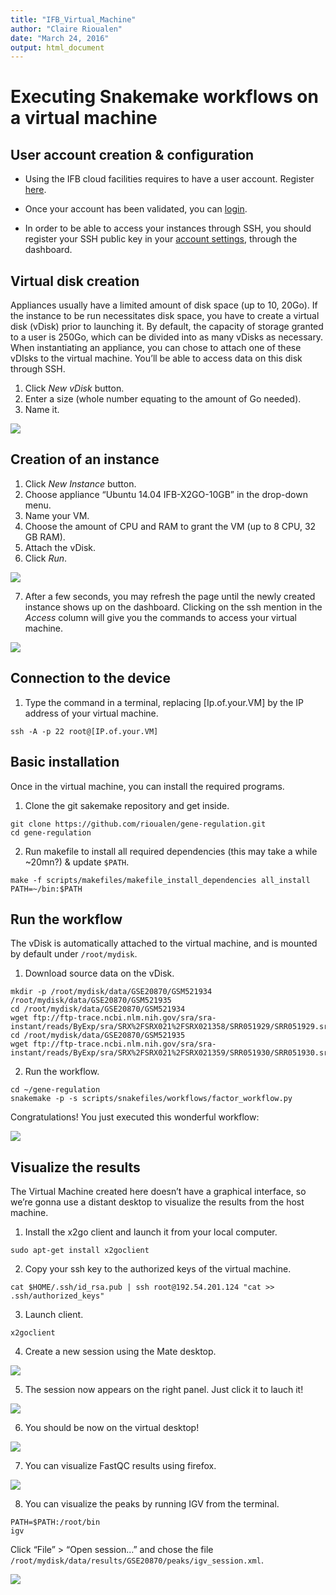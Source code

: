 ```yaml
---
title: "IFB_Virtual_Machine"
author: "Claire Rioualen"
date: "March 24, 2016"
output: html_document
---
```


# Executing Snakemake workflows on a virtual machine

## User account creation & configuration

* Using the IFB cloud facilities requires to have a user account. Register [here](https://cloud.france-bioinformatique.fr/accounts/register/). 

* Once your account has been validated, you can [login](https://cloud.france-bioinformatique.fr/accounts/login/).

* In order to be able to access your instances through SSH, you should register your SSH public key in your [account settings](https://cloud.france-bioinformatique.fr/cloud/profile/), through the dashboard.

## Virtual disk creation

Appliances usually have a limited amount of disk space (up to 10, 20Go). If the instance to be run necessitates disk space, you have to create a virtual disk (vDisk) prior to launching it. By default, the capacity of storage granted to a user is 250Go, which can be divided into as many vDisks as necessary. When instantiating an appliance, you can chose to attach one of these vDIsks to the virtual machine. You'll be able to access data on this disk through SSH. 

1. Click *New vDisk* button.
2. Enter a size (whole number equating to the amount of Go needed). 
3. Name it.

![](img/vdisk-x2go.png)

## Creation of an instance

1. Click *New Instance* button.
2. Choose appliance "Ubuntu 14.04 IFB-X2GO-10GB" in the drop-down menu. 
3. Name your VM.
4. Choose the amount of CPU and RAM to grant the VM (up to 8 CPU, 32 GB RAM).
5. Attach the vDisk.
6. Click *Run*.

![](img/ubuntu_x2go_create.png)

7. After a few seconds, you may refresh the page until the newly created instance shows up on the dashboard. Clicking on the ssh mention in the *Access* column will give you the commands to access your virtual machine. 

![](img/x2go_ssh.png)

## Connection to the device

1. Type the command in a terminal, replacing [Ip.of.your.VM] by the IP address of your virtual machine.

```
ssh -A -p 22 root@[IP.of.your.VM]
```

## Basic installation

Once in the virtual machine, you can install the required programs. 

1. Clone the git sakemake repository and get inside.

```
git clone https://github.com/rioualen/gene-regulation.git
cd gene-regulation
```

2. Run makefile to install all required dependencies (this may take a while ~20mn?) & update `$PATH`.

```
make -f scripts/makefiles/makefile_install_dependencies all_install
PATH=~/bin:$PATH
```

## Run the workflow

The vDisk is automatically attached to the virtual machine, and is mounted by default under `/root/mydisk`.

1. Download source data on the vDisk. 

```
mkdir -p /root/mydisk/data/GSE20870/GSM521934 /root/mydisk/data/GSE20870/GSM521935
cd /root/mydisk/data/GSE20870/GSM521934
wget ftp://ftp-trace.ncbi.nlm.nih.gov/sra/sra-instant/reads/ByExp/sra/SRX%2FSRX021%2FSRX021358/SRR051929/SRR051929.sra
cd /root/mydisk/data/GSE20870/GSM521935
wget ftp://ftp-trace.ncbi.nlm.nih.gov/sra/sra-instant/reads/ByExp/sra/SRX%2FSRX021%2FSRX021359/SRR051930/SRR051930.sra
```

<!--
```
/data/
    GSE20870/
        GSM521934/
            SRR051929.sra
        GSM521935/
            SRR051930.sra
```
```
rsync -rtvplu /data/GSE20870 root@192.54.201.124:/data
```
-->

2. Run the workflow.

```
cd ~/gene-regulation
snakemake -p -s scripts/snakefiles/workflows/factor_workflow.py
```

Congratulations! You just executed this wonderful workflow:

![](img/rule.png)

## Visualize the results

The Virtual Machine created here doesn't have a graphical interface, so we're gonna use a distant desktop to visualize the results from the host machine. 

1. Install the x2go client and launch it from your local computer.

```
sudo apt-get install x2goclient
```

2. Copy your ssh key to the authorized keys of the virtual machine.

```
cat $HOME/.ssh/id_rsa.pub | ssh root@192.54.201.124 "cat >> .ssh/authorized_keys"
```

3. Launch client.

```
x2goclient
```

4. Create a new session using the Mate desktop.

![](img/x2goclient_session_create.png)

5. The session now appears on the right panel. Just click it to lauch it!

![](img/x2go_launch_session.png)

6. You should be now on the virtual desktop!

![](img/mate.png)

7. You can visualize FastQC results using firefox.

![](img/fastqc.png)

8. You can visualize the peaks by running IGV from the terminal.

```
PATH=$PATH:/root/bin
igv
```
Click "File" > "Open session..." and chose the file `/root/mydisk/data/results/GSE20870/peaks/igv_session.xml`.


![](img/igv.png)
